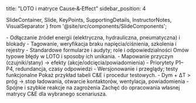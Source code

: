 title: "LOTO i matryce Cause‑&‑Effect"
sidebar_position: 4

  SlideContainer, 
  Slide, 
  KeyPoints, 
  SupportingDetails, 
  InstructorNotes,
  VisualSeparator 
} from '@site/src/components/SlideComponents';

<SlideContainer>

<Slide title="🔒 LOTO" type="info">

<KeyPoints title="📋 Procedury">
- Odłączanie źródeł energii (elektryczna, hydrauliczna, pneumatyczna) i blokady
- Tagowanie, weryfikacja braku napięcia/ciśnienia, szkolenia i rejestry
</KeyPoints>

<SupportingDetails title="🔧 Wdrożenie">
- Standardowe formularze i audyty; role i odpowiedzialności
</SupportingDetails>

<InstructorNotes>
Omów typowe błędy w LOTO i sposoby ich unikania.
</InstructorNotes>

</Slide>

<VisualSeparator type="technical" />

<Slide title="🧮 Matryce Cause‑&‑Effect" type="tip">

<KeyPoints title="📋 Zasady">
- Mapowanie przyczyn (czujniki/stany) → efekty (akcje/odcięcia/powiadomienia)
- Priorytety P1–P4, redundancja, czasy odpowiedzi
</KeyPoints>

<SupportingDetails title="🧰 Dokumentacja">
- Wersjonowanie i przeglądy; testy funkcjonalne
</SupportingDetails>

<InstructorNotes>
Pokaż przykład tabeli C&E i procedur testowych.
</InstructorNotes>

</Slide>

<VisualSeparator type="success" />

<Slide title="📈 Przykład BESS" type="success">

<KeyPoints title="📋 Case">
- Dym + ΔT > próg → stop ładowania, otwarcie kontaktorów, wentylacja, powiadomienia
</KeyPoints>

<SupportingDetails title="🔍 Efekt">
- Spójne i szybkie reakcje na zagrożenia
</SupportingDetails>

<InstructorNotes>
Zachęć do opracowania własnej matrycy C&E dla wybranego scenariusza.
</InstructorNotes>

</Slide>

</SlideContainer>


